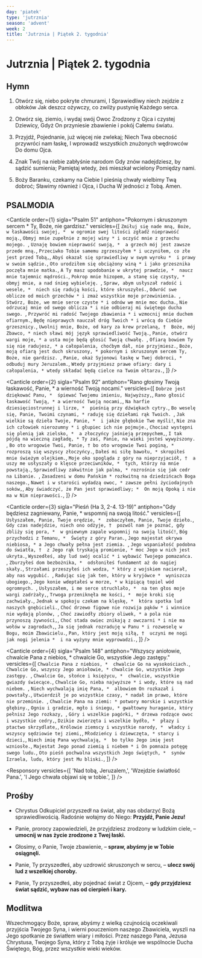 ```yaml
---
day: 'piatek'
type: 'jutrznia'
season: 'advent'
week: 2
title: 'Jutrznia | Piątek 2. tygodnia'
---
```


# Jutrznia | Piątek 2. tygodnia

<OpeningVersicle />

## Hymn

1. Otwórz się, niebo pokryte chmurami,
   I Sprawiedliwy niech zejdzie z obłoków
   Jak deszcz ożywczy, co zwilży pustynię
   Każdego serca.

2. Otwórz się, ziemio, i wydaj swój Owoc
   Zrodzony z Ojca i czystej Dziewicy,
   Gdyż On przyniesie zbawienie i pokój
   Całemu światu.

3. Przyjdź, Pojednanie, już więcej nie zwlekaj;
   Niech Twa obecność przywróci nam łaskę,
   I wprowadź wszystkich znużonych wędrowców
   Do domu Ojca.

4. Znak Twój na niebie zabłyśnie narodom
   Gdy znów nadejdziesz, by sądzić sumienia;
   Pamiętaj wtedy, żeś mieszkał wcielony
   Pomiędzy nami.

5. Boży Baranku, czekamy na Ciebie
   I pieśnią chwały wielbimy Twą dobroć;
   Sławimy również i Ojca, i Ducha
   W jedności z Tobą. Amen.

## PSALMODIA

<Canticle
  order={1}
  sigla="Psalm 51"
  antiphon="Pokornym i skruszonym sercem * Ty, Boże, nie gardzisz."
  versicles={[
    `Zmiłuj się nade mną, Boże, w łaskawości swojej, * 
w ogromie swej litości zgładź nieprawość moją.`,
    `Obmyj mnie zupełnie z mojej winy *
i oczyść mnie z grzechu mojego. `,
    `Uznaję bowiem nieprawość swoją, * 
a grzech mój jest zawsze przede mną.`,
    `Przeciwko Tobie samemu zgrzeszyłem *
i uczyniłem, co złe jest przed Tobą,`,
    `Abyś okazał się sprawiedliwy w swym wyroku * 
i prawy w swoim sądzie.`,
    `Oto urodziłem się obciążony winą *
i jako grzesznika poczęła mnie matka.`,
    `A Ty masz upodobanie w ukrytej prawdzie, * 
naucz mnie tajemnic mądrości.`,
    `Pokrop mnie hizopem, a stanę się czysty, *
obmyj mnie, a nad śnieg wybieleję. `,
    `Spraw, abym usłyszał radość i wesele, * 
niech się radują kości, które skruszyłeś.`,
    `Odwróć swe oblicze od moich grzechów *
i zmaż wszystkie moje przewinienia. `,
    `Stwórz, Boże, we mnie serce czyste *
i odnów we mnie moc ducha.`,
    `Nie odrzucaj mnie od swego oblicza *
i nie odbieraj mi świętego ducha swego. `,
    `Przywróć mi radość Twojego zbawienia *
i wzmocnij mnie duchem ofiarnym.`,
    `Będę nieprawych nauczał dróg Twoich *
i wrócą do Ciebie grzesznicy.`,
    `Uwolnij mnie, Boże, od kary za krew przelaną, † 
Boże, mój Zbawco, *
niech sławi mój język sprawiedliwość Twoją.`,
    `Panie, otwórz wargi moje, *
a usta moje będą głosić Twoją chwałę. `,
    `Ofiarą bowiem Ty się nie radujesz, *
a całopalenia, choćbym dał, nie przyjmiesz.`,
    `Boże, moją ofiarą jest duch skruszony, *
pokornym i skruszonym sercem Ty, Boże, nie gardzisz. `,
    `Panie, okaż Syjonowi łaskę w Twej dobroci, *
odbuduj mury Jeruzalem.`,
    `Wtedy przyjmiesz prawe ofiary: dary i całopalenia, *
wtedy składać będą cielce na Twoim ołtarzu.`,
  ]}
/>

<Canticle
  order={2}
  sigla="Psalm 92"
  antiphon="Rano głosimy Twoją łaskawość, Panie, * a wierność Twoją nocami."
  versicles={[
    `Dobrze jest dziękować Panu, * 
śpiewać Twojemu imieniu, Najwyższy,`,
    `Rano głosić łaskawość Twoją, *
a wierność Twoją nocami,`,
    `Na harfie dziesięciostrunnej i lirze, * 
pieśnią przy dźwiękach cytry.`,
    `Bo weselę się, Panie, Twoimi czynami, *
raduję się dziełami rąk Twoich. `,
    `Jak wielkie są dzieła Twoje, Panie, * 
i jakże głębokie Twe myśli!`,
    `Nie zna ich człowiek nierozumny *
i głupiec ich nie pojmuje.`,
    `Chociaż występni się plenią jak zielsko, * 
a złoczyńcy jaśnieją przepychem,`,
    `I tak pójdą na wieczną zagładę, *
Ty zaś, Panie, na wieki jesteś wywyższony. `,
    `Bo oto wrogowie Twoi, Panie, †
bo oto wrogowie Twoi poginą, *
rozproszą się wszyscy złoczyńcy.`,
    `Dałeś mi siłę bawołu, *
skropiłeś mnie świeżym olejkiem.`,
    `Moje oko spogląda z góry na nieprzyjaciół, † 
a uszy me usłyszały o klęsce przeciwników, * 
tych, którzy na mnie powstają.`,
    `Sprawiedliwy zakwitnie jak palma, *
rozrośnie się jak cedr na Libanie. `,
    `Zasadzeni w domu Pańskim *
rozkwitną na dziedzińcach Boga naszego.`,
    `Nawet i w starości wydadzą owoc, *
zawsze pełni życiodajnych soków,`,
    `Aby świadczyć, że Pan jest sprawiedliwy; * 
On moją Opoką i nie ma w Nim nieprawości.`,
  ]}
/>

<Canticle
  order={3}
  sigla="Pieśń (Ha 3, 2-4. 13-19)"
  antiphon="Gdy będziesz zagniewany, Panie, * wspomnij na swoją litość."
  versicles={[
    `Usłyszałem, Panie, Twoje orędzie, * 
zobaczyłem, Panie, Twoje dzieło.`,
    `Gdy czas nadejdzie, niech ono odżyje, † 
pozwól nam je poznać, gdy zbliży się pora, * 
w gniewnym zapale wspomnij na swoją litość!`,
    `Bóg przychodzi z Temanu, * 
Święty z góry Paran.`,
    `Jego majestat okrywa niebiosa, *
a Jego chwały pełna jest ziemia. `,
    `Jego wspaniałość podobna do światła, † 
z Jego rąk tryskają promienie, *
moc Jego w nich jest ukryta.`,
    `Wyszedłeś, aby lud swój ocalić *
i wybawić Twojego pomazańca. `,
    `Zburzyłeś dom bezbożnika, * 
odsłoniłeś fundament aż do nagiej skały.`,
    `Strzałami przeszyłeś ich wodza, *
który z wojskiem nacierał, aby nas wygubić. `,
    `Radując się jak ten, który w kryjówce * 
wyniszcza ubogiego.`,
    `Jego konie wdeptałeś w morze, *
w kipiącą topiel wód ogromnych. `,
    `Usłyszałem, i me serce struchlało, * 
na ten głos moje wargi zadrżały,`,
    `Trwoga przeniknęła me kości, * 
moje kroki się zachwiały.`,
    `Jednak w spokoju czekam na klęskę, * 
która spotka lud naszych gnębicieli.`,
    `Choć drzewo figowe nie rozwija pąków *
i winnice nie wydają plonów, `,
    `Choć zawiodły zbiory oliwek, *
a pola nie przynoszą żywności,`,
    `Choć stada owiec znikają z owczarni *
i nie ma wołów w zagrodach,`,
    `Ja się jednak rozraduję w Panu *
i rozweselę w Bogu, moim Zbawicielu.`,
    `Pan, który jest moją siłą, † 
uczyni me nogi jak nogi jelenia * 
i na wyżyny mnie wyprowadzi.`,
  ]}
/>

<Canticle
  order={4}
  sigla="Psalm 148"
  antiphon="Wszyscy aniołowie, chwalcie Pana z niebios, * chwalcie Go, wszystkie Jego zastępy."
  versicles={[
    `Chwalcie Pana z niebios, * 
chwalcie Go na wysokościach.`,
    `Chwalcie Go, wszyscy Jego aniołowie, *
chwalcie Go, wszystkie Jego zastępy. `,
    `Chwalcie Go, słońce i księżycu, * 
chwalcie, wszystkie gwiazdy świecące.`,
    `Chwalcie Go, nieba najwyższe *
i wody, które są nad niebem. `,
    `Niech wychwalają imię Pana, * 
albowiem On rozkazał i powstały.`,
    `Utwierdził je po wszystkie czasy, *
nadał im prawo, które nie przeminie. `,
    `Chwalcie Pana na ziemi: *
potwory morskie i wszystkie głębiny.`,
    `Ogniu i gradzie, mgło i śniegu, *
gwałtowny huraganie, który pełnisz Jego rozkazy, `,
    `Góry i wszelkie pagórki, *
drzewa rodzące owoc i wszystkie cedry,`,
    `Dzikie zwierzęta i wszelkie bydło, * 
płazy i ptactwo skrzydlate,`,
    `Królowie ziemscy i wszystkie narody, * 
władcy i wszyscy sędziowie tej ziemi,`,
    `Młodzieńcy i dziewczęta, *
starcy i dzieci,`,
    `Niech imię Pana wychwalają, * 
bo tylko Jego imię jest wzniosłe.`,
    `Majestat Jego ponad ziemią i niebem *
i On pomnaża potęgę swego ludu.`,
    `Oto pieśń pochwalna wszystkich Jego świętych, * 
synów Izraela, ludu, który jest Mu bliski.`,
  ]}
/>

<Passage
  sigla="Iz 48, 17b-18"
  passage="Ja jestem Pan, twój Bóg, pouczający cię o tym, co pożyteczne, kierujący tobą na drodze, którą kroczysz. O, gdybyś zważał na me przykazania, stałby się pokój twój jak rzeka, a sprawiedliwość twoja jak morskie fale."
/>

<Responsory
  versicles={[
    'Nad tobą, Jeruzalem,',
    'Wzejdzie światłość Pana.',
    'I Jego chwała objawi się w tobie.',
  ]}
/>

<Benedictus antiphon="Zbawiciel świata wzejdzie jak słońce * i jak rosa na trawę zstąpi w łono Dziewicy, / alleluja." />

## Prośby

- Chrystus Odkupiciel przyszedł na świat, aby nas obdarzyć Bożą sprawiedliwością. Radośnie wołajmy do Niego: **Przyjdź, Panie Jezu!**

- Panie, prorocy zapowiedzieli, że przyjdziesz zrodzony w ludzkim ciele, – **umocnij w nas życie zrodzone z Twej łaski.**

- Głosimy, o Panie, Twoje zbawienie, – **spraw, abyśmy je w Tobie osiągnęli.**

- Panie, Ty przyszedłeś, aby uzdrowić skruszonych w sercu, – **ulecz swój lud z wszelkiej choroby.**

- Panie, Ty przyszedłeś, aby pojednać świat z Ojcem, – **gdy przyjdziesz świat sądzić, wybaw nas od cierpień i kary.**

<CustomIntercessions type="lauds" />

<KyrieEleison />

<LordsPrayer />

## Modlitwa

Wszechmogący Boże, spraw, abyśmy z wielką czujnością oczekiwali przyjścia Twojego Syna, i wierni pouczeniom naszego Zbawiciela, wyszli na Jego spotkanie ze światłem wiary i miłości. Przez naszego Pana, Jezusa Chrystusa, Twojego Syna, który z Tobą żyje i króluje we wspólnocie Ducha Świętego, Bóg, przez wszystkie wieki wieków.

<Amen />

<BlessingAndConcludingVersicle  />
